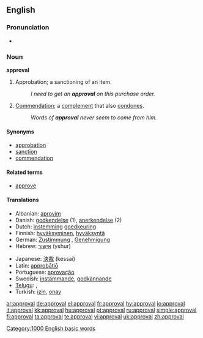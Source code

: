 ==English==

===Pronunciation===
*{{audio|en-us-approval.ogg|Audio (US)}}

===Noun===
'''approval'''

# Approbation; a sanctioning of an item.
#:''I need to get an '''approval''' on this purchase order.''
# [[Commendation]]; a [[complement]] that also [[condone]]s.
#:''Words of '''approval''' never seem to come from him.''

====Synonyms====
*[[approbation]]
*[[sanction]]
*[[commendation]]

====Related terms====
*[[approve]]

====Translations====
{{top}}
* Albanian: [[aprovim]]
* Danish: [[godkendelse]] {{c}} (1), [[anerkendelse]] {{c}} (2)
* Dutch: [[instemming]] {{f}} [[goedkeuring]] {{f}}
* Finnish: [[hyväksyminen]], [[hyväksyntä]]
* German: [[Zustimmung]] {{f}}, [[Genehmigung]] {{f}}
* Hebrew: [[אישור]] (yshur) {{m}}
{{mid}}
* Japanese: [[決裁]] (kessai)
* Latin: [[approbatio|approbātiō]] {{f}}
* Portuguese: [[aprovação]]
* Swedish: [[instämmande]], [[godkännande]]
* [[Telugu]]: {{t|te|sc=Telu|అనుమతి|tr=anumati}}, {{t|te|sc=Telu|సమ్మతి|tr=sammati}}
*Turkish: [[izin]], [[onay]]
{{bottom}}

[[Category:1000 English basic words]]

[[ar:approval]]
[[de:approval]]
[[el:approval]]
[[fr:approval]]
[[hy:approval]]
[[io:approval]]
[[it:approval]]
[[kk:approval]]
[[hu:approval]]
[[pt:approval]]
[[ru:approval]]
[[simple:approval]]
[[fi:approval]]
[[ta:approval]]
[[te:approval]]
[[vi:approval]]
[[uk:approval]]
[[zh:approval]]